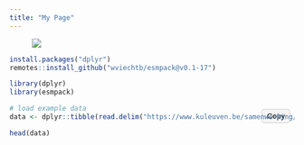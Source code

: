 ```yaml
---
title: "My Page"
---
```


<figure>
<img src="https://upload.wikimedia.org/wikipedia/commons/1/12/Mixedandfixedeffects.jpg">
</figure>

```r
install.packages("dplyr")
remotes::install_github("wviechtb/esmpack@v0.1-17")
```

```r
library(dplyr)
library(esmpack)
```

<div class="code-with-copy">
<button class="copy-button" type="button">Copy</button>

```r
# load example data
data <- dplyr::tibble(read.delim("https://www.kuleuven.be/samenwerking/real/real-book/viechtbauer2022_data_esmda_example"))

head(data)
```
</div>

```{=html}
<script>
document.addEventListener('DOMContentLoaded', function () {
  var containers = document.querySelectorAll('.code-with-copy');
  containers.forEach(function (container) {
    var button = container.querySelector('.copy-button');
    var codeBlock = container.querySelector('pre code');
    if (!button || !codeBlock) {
      return;
    }

    var originalLabel = button.textContent;
    button.addEventListener('click', function () {
      var text = codeBlock.innerText;
      if (navigator && navigator.clipboard && navigator.clipboard.writeText) {
        navigator.clipboard.writeText(text).then(function () {
          button.textContent = 'Copied!';
          setTimeout(function () {
            button.textContent = originalLabel;
          }, 2000);
        });
      } else {
        var textarea = document.createElement('textarea');
        textarea.value = text;
        textarea.setAttribute('readonly', '');
        textarea.style.position = 'absolute';
        textarea.style.left = '-9999px';
        document.body.appendChild(textarea);
        textarea.select();
        try {
          document.execCommand('copy');
          button.textContent = 'Copied!';
          setTimeout(function () {
            button.textContent = originalLabel;
          }, 2000);
        } finally {
          document.body.removeChild(textarea);
        }
      }
    });
  });
});
</script>
<style>
.code-with-copy {
  position: relative;
}

.code-with-copy .copy-button {
  position: absolute;
  top: 0.5rem;
  right: 0.5rem;
  padding: 0.25rem 0.5rem;
  font-size: 0.85rem;
  border: 1px solid #ccc;
  border-radius: 4px;
  background: #f5f5f5;
  cursor: pointer;
}

.code-with-copy .copy-button:focus {
  outline: 2px solid #4c9aff;
  outline-offset: 2px;
}
</style>
```
